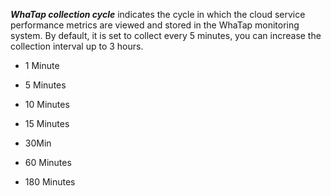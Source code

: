 **_WhaTap collection cycle_** indicates the cycle in which the cloud service performance metrics are viewed and stored in the WhaTap monitoring system. By default, it is set to collect every 5 minutes, you can increase the collection interval up to 3 hours. 

-   1 Minute

-   5 Minutes

-   10 Minutes

-   15 Minutes

-   30Min

-   60 Minutes

-   180 Minutes
